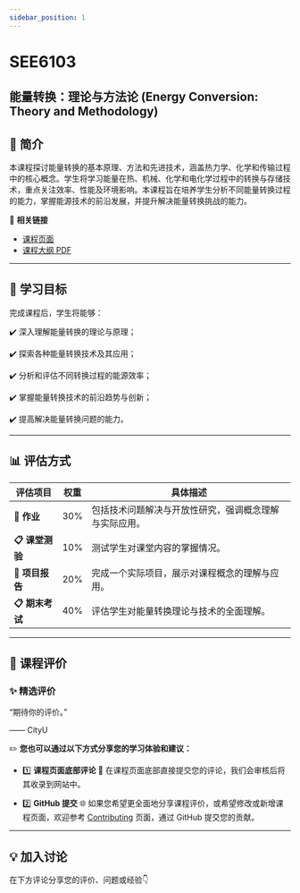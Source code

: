 ```yaml
---
sidebar_position: 1
---
```


# SEE6103
## 能量转换：理论与方法论 (Energy Conversion: Theory and Methodology)

## **📘 简介**
本课程探讨能量转换的基本原理、方法和先进技术，涵盖热力学、化学和传输过程中的核心概念。学生将学习能量在热、机械、化学和电化学过程中的转换与存储技术，重点关注效率、性能及环境影响。本课程旨在培养学生分析不同能量转换过程的能力，掌握能源技术的前沿发展，并提升解决能量转换挑战的能力。

🔗 **相关链接**
- [课程页面](https://www.cityu.edu.hk/catalogue/pg/202526/course/SEE6103.htm)
- [课程大纲 PDF](https://www.cityu.edu.hk/catalogue/pg/202526/course/SEE6103.pdf)

---

## **🎯 学习目标**

完成课程后，学生将能够：

✔️ 深入理解能量转换的理论与原理；

✔️ 探索各种能量转换技术及其应用；

✔️ 分析和评估不同转换过程的能源效率；

✔️ 掌握能量转换技术的前沿趋势与创新；

✔️ 提高解决能量转换问题的能力。

---

## **📊 评估方式**

| **评估项目**             | **权重** | **具体描述**                                                                                       |
|-------------------------|---------|---------------------------------------------------------------------------------------------------|
| **📂 作业**             | 30%     | 包括技术问题解决与开放性研究，强调概念理解与实际应用。                                                  |
| **📋 课堂测验**          | 10%     | 测试学生对课堂内容的掌握情况。                                                                       |
| **📂 项目报告**          | 20%     | 完成一个实际项目，展示对课程概念的理解与应用。                                                         |
| **📋 期末考试**          | 40%     | 评估学生对能量转换理论与技术的全面理解。                                                               |

---

## **💬 课程评价**

### ✨ **精选评价**
<div className={commentStyles.commentBox}>
    <p className={commentStyles.commentText}>
        “期待你的评价。”
    </p>
    <p className={commentStyles.commentAuthor}>—— CityU</p>
</div>

✏️ **您也可以通过以下方式分享您的学习体验和建议：**

- 1️⃣ **课程页面底部评论**
💬 在课程页面底部直接提交您的评论，我们会审核后将其收录到网站中。

- 2️⃣ **GitHub 提交**
🌐 如果您希望更全面地分享课程评价，或希望修改或新增课程页面，欢迎参考 [Contributing](/contributing) 页面，通过 GitHub 提交您的贡献。

---

## **💡 加入讨论**

在下方评论分享您的评价、问题或经验👇
<Utterances />
